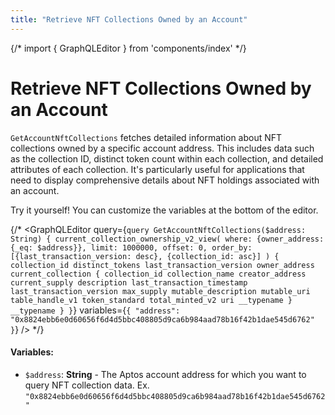```yaml
---
title: "Retrieve NFT Collections Owned by an Account"
---
```




{/* import { GraphQLEditor } from 'components/index' */}


# Retrieve NFT Collections Owned by an Account

`GetAccountNftCollections` fetches detailed information about NFT collections owned by a specific account address. This includes data such as the collection ID, distinct token count within each collection, and detailed attributes of each collection. It's particularly useful for applications that need to display comprehensive details about NFT holdings associated with an account.

<Aside type="note">
Try it yourself! You can customize the variables at the bottom of the editor.
</Aside>


{/* <GraphQLEditor
  query={`query GetAccountNftCollections($address: String) {
  current_collection_ownership_v2_view(
    where: {owner_address: {_eq: $address}},
    limit: 1000000,
    offset: 0,
    order_by: [{last_transaction_version: desc}, {collection_id: asc}]
  ) {
    collection_id
    distinct_tokens
    last_transaction_version
    owner_address
    current_collection {
      collection_id
      collection_name
      creator_address
      current_supply
      description
      last_transaction_timestamp
      last_transaction_version
      max_supply
      mutable_description
      mutable_uri
      table_handle_v1
      token_standard
      total_minted_v2
      uri
      __typename
    }
    __typename
  }
}`}
  variables={`{
  "address": "0x8824ebb6e0d60656f6d4d5bbc408805d9ca6b984aad78b16f42b1dae545d6762"
}`}
/> */}
#### Variables:
- `$address`: **String** - The Aptos account address for which you want to query NFT collection data. Ex. `"0x8824ebb6e0d60656f6d4d5bbc408805d9ca6b984aad78b16f42b1dae545d6762"`
